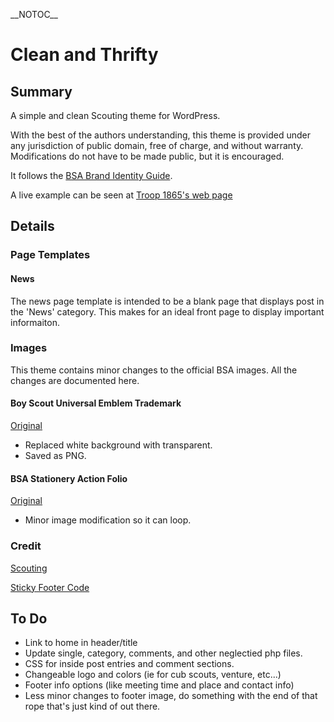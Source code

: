 __NOTOC__
=Clean and Thrifty=

==Summary==

A simple and clean Scouting theme for WordPress.

With the best of the authors understanding, this theme is provided under any jurisdiction of public domain, free of charge, and without warranty. Modifications do not have to be made public, but it is encouraged.

It follows the [http://www.scouting.org/scoutsource/BrandGuide.aspx BSA Brand Identity Guide].

A live example can be seen at [http://troop1865.org Troop 1865's web page]

==Details==

===Page Templates===

====News====

The news page template is intended to be a blank page that displays post in the 'News' category. This makes for an ideal front page to display important informaiton.

===Images===

This theme contains minor changes to the official BSA images. All the changes are documented here.

====Boy Scout Universal Emblem Trademark====

[http://www.scouting.org/filestore/marketing/Brand/BSA_Black.jpg Original]
* Replaced white background with transparent.
* Saved as PNG.

====BSA Stationery Action Folio====

[http://www.scouting.org/filestore/marketing/images/ActionFolio_blue.png Original]
* Minor image modification so it can loop.

===Credit===

[http://www.scouting.org/ Scouting]

[http://www.cssstickyfooter.com/using-sticky-footer-code.html Sticky Footer Code]


==To Do==
* Link to home in header/title
* Update single, category, comments, and other neglectied php files.
* CSS for inside post entries and comment sections.
* Changeable logo and colors (ie for cub scouts, venture, etc...)
* Footer info options (like meeting time and place and contact info)
* Less minor changes to footer image, do something with the end of that rope that's just kind of out there.

